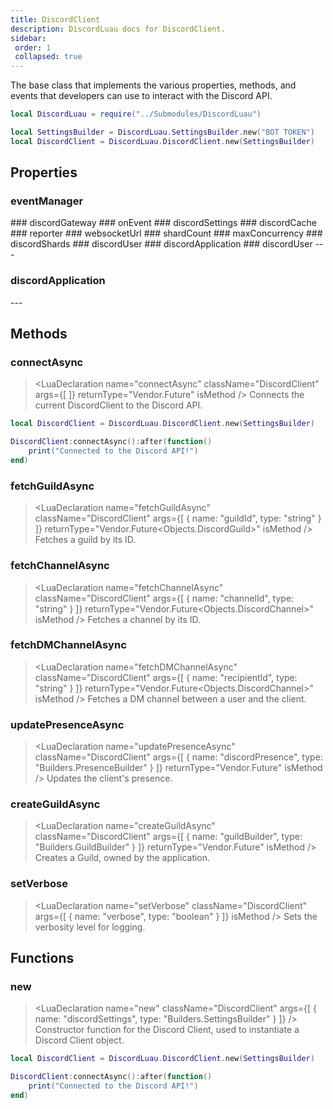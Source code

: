 ```yaml
---
title: DiscordClient
description: DiscordLuau docs for DiscordClient.
sidebar:
 order: 1
 collapsed: true
---
```

[//]: # (This file was automatically @generated from moonwave comments using a script. Please do not exit by hand.)
[//]: # (To actually edit documentation, make changes to the main DiscordLuau repo.)

[//]: # (----- DOCUMENT IMPORTS ----- )


[//]: # (----- DOCUMENT DESCRIPTION ----- )

The base class that implements the various properties, methods, and events that developers can use to interact with the Discord API.

```lua
local DiscordLuau = require("../Submodules/DiscordLuau")

local SettingsBuilder = DiscordLuau.SettingsBuilder.new("BOT TOKEN")
local DiscordClient = DiscordLuau.DiscordClient.new(SettingsBuilder)
```

[//]: # (----- DOCUMENT PROPERTIES ----- )

## Properties

### eventManager

<LuaProperty name="DiscordClient.eventManager" type="Objects.EventManager" />
### discordGateway

<LuaProperty name="DiscordClient.discordGateway" type="Objects.DiscordGateway" />
### onEvent

<LuaProperty name="DiscordClient.onEvent" type="Vendor.Signal<string, { [any]: any }?>" />
### discordSettings

<LuaProperty name="DiscordClient.discordSettings" type="SettingsBuilder" />
### discordCache

<LuaProperty name="DiscordClient.discordCache" type="DiscordCache" />
### reporter

<LuaProperty name="DiscordClient.reporter" type="Vendor.Reporter" />
### websocketUrl

<LuaProperty name="DiscordClient.websocketUrl" type="string" />
### shardCount

<LuaProperty name="DiscordClient.shardCount" type="number" />
### maxConcurrency

<LuaProperty name="DiscordClient.maxConcurrency" type="number" />
### discordShards

<LuaProperty name="DiscordClient.discordShards" type="{ Network.DiscordShard }" />
### discordUser

<LuaProperty name="DiscordClient.discordUser" type="Objects.DiscordUser?" />
### discordApplication

<LuaProperty name="DiscordClient.discordApplication" type="Objects.discordApplication" />
### discordUser

<LuaProperty name="DiscordClient.discordUser" type="DiscordUser" />
---
					
### discordApplication

<LuaProperty name="DiscordClient.discordApplication" type="DiscordApplication" />
---
					

[//]: # (----- DOCUMENT METHODS ----- )

## Methods

### connectAsync

> <LuaDeclaration name="connectAsync" className="DiscordClient" args={[  ]} returnType="Vendor.Future" isMethod />
Connects the current DiscordClient to the Discord API.

```lua
local DiscordClient = DiscordLuau.DiscordClient.new(SettingsBuilder)

DiscordClient:connectAsync():after(function()
	print("Connected to the Discord API!")
end)
```
### fetchGuildAsync

> <LuaDeclaration name="fetchGuildAsync" className="DiscordClient" args={[ { name: "guildId", type: "string" } ]} returnType="Vendor.Future<Objects.DiscordGuild>" isMethod />
Fetches a guild by its ID.
### fetchChannelAsync

> <LuaDeclaration name="fetchChannelAsync" className="DiscordClient" args={[ { name: "channelId", type: "string" } ]} returnType="Vendor.Future<Objects.DiscordChannel>" isMethod />
Fetches a channel by its ID.
### fetchDMChannelAsync

> <LuaDeclaration name="fetchDMChannelAsync" className="DiscordClient" args={[ { name: "recipientId", type: "string" } ]} returnType="Vendor.Future<Objects.DiscordChannel>" isMethod />
Fetches a DM channel between a user and the client.
### updatePresenceAsync

> <LuaDeclaration name="updatePresenceAsync" className="DiscordClient" args={[ { name: "discordPresence", type: "Builders.PresenceBuilder" } ]} returnType="Vendor.Future<boolean>" isMethod />
Updates the client's presence.
### createGuildAsync

> <LuaDeclaration name="createGuildAsync" className="DiscordClient" args={[ { name: "guildBuilder", type: "Builders.GuildBuilder" } ]} returnType="Vendor.Future<DiscordGuild>" isMethod />
Creates a Guild, owned by the application.
### setVerbose

> <LuaDeclaration name="setVerbose" className="DiscordClient" args={[ { name: "verbose", type: "boolean" } ]} isMethod />
Sets the verbosity level for logging.

[//]: # (----- DOCUMENT FUNCTIONS ----- )

## Functions

### new

> <LuaDeclaration name="new" className="DiscordClient" args={[ { name: "discordSettings", type: "Builders.SettingsBuilder" } ]} />
Constructor function for the Discord Client, used to instantiate a Discord Client object.
	

```lua
local DiscordClient = DiscordLuau.DiscordClient.new(SettingsBuilder)

DiscordClient:connectAsync():after(function()
	print("Connected to the Discord API!")
end)
```

